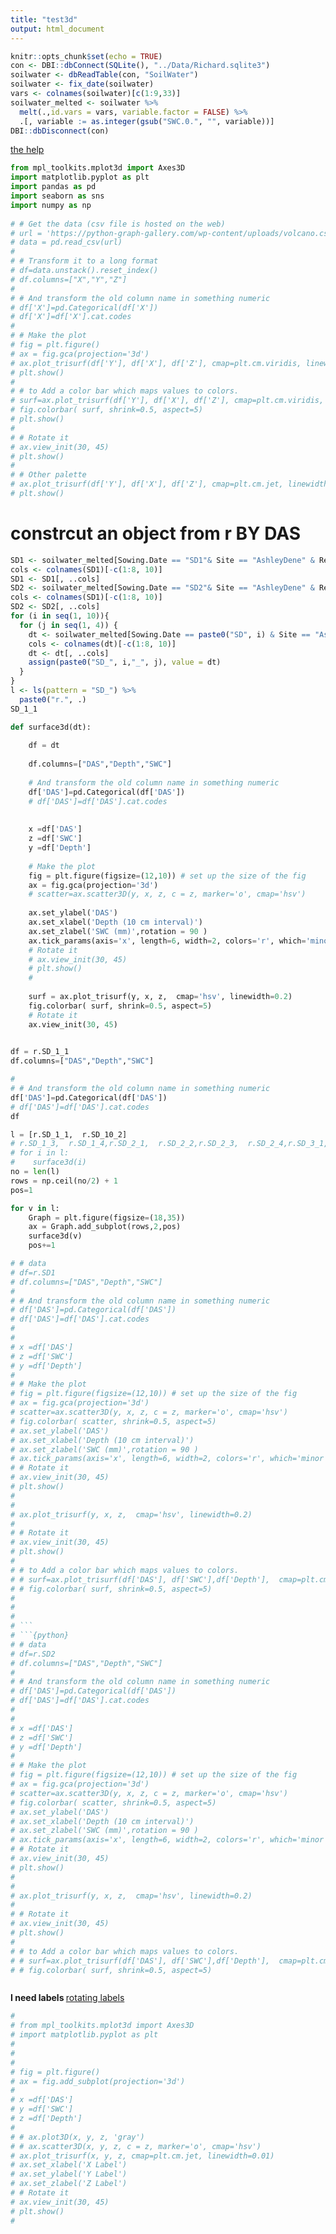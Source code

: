 ```yaml
---
title: "test3d"
output: html_document
---
```


```r
knitr::opts_chunk$set(echo = TRUE)
con <- DBI::dbConnect(SQLite(), "../Data/Richard.sqlite3")
soilwater <- dbReadTable(con, "SoilWater")
soilwater <- fix_date(soilwater)
vars <- colnames(soilwater)[c(1:9,33)]
soilwater_melted <- soilwater %>% 
  melt(.,id.vars = vars, variable.factor = FALSE) %>% 
  .[, variable := as.integer(gsub("SWC.0.", "", variable))]
DBI::dbDisconnect(con)
```


[the help](https://matplotlib.org/mpl_toolkits/mplot3d/tutorial.html#scatter-plots)
```python
from mpl_toolkits.mplot3d import Axes3D
import matplotlib.pyplot as plt
import pandas as pd
import seaborn as sns
import numpy as np
 
# # Get the data (csv file is hosted on the web)
# url = 'https://python-graph-gallery.com/wp-content/uploads/volcano.csv'
# data = pd.read_csv(url)
#  
# # Transform it to a long format
# df=data.unstack().reset_index()
# df.columns=["X","Y","Z"]
#  
# # And transform the old column name in something numeric
# df['X']=pd.Categorical(df['X'])
# df['X']=df['X'].cat.codes
#  
# # Make the plot
# fig = plt.figure()
# ax = fig.gca(projection='3d')
# ax.plot_trisurf(df['Y'], df['X'], df['Z'], cmap=plt.cm.viridis, linewidth=0.2)
# plt.show()
#  
# # to Add a color bar which maps values to colors.
# surf=ax.plot_trisurf(df['Y'], df['X'], df['Z'], cmap=plt.cm.viridis, linewidth=0.2)
# fig.colorbar( surf, shrink=0.5, aspect=5)
# plt.show()
#  
# # Rotate it
# ax.view_init(30, 45)
# plt.show()
#  
# # Other palette
# ax.plot_trisurf(df['Y'], df['X'], df['Z'], cmap=plt.cm.jet, linewidth=0.01)
# plt.show()

```

# constrcut an object from r BY DAS 

```r
SD1 <- soilwater_melted[Sowing.Date == "SD1"& Site == "AshleyDene" & Rep == 1] # FROM THE Data_EDA file
cols <- colnames(SD1)[-c(1:8, 10)]
SD1 <- SD1[, ..cols]
SD2 <- soilwater_melted[Sowing.Date == "SD2"& Site == "AshleyDene" & Rep == 1] # FROM THE Data_EDA file
cols <- colnames(SD1)[-c(1:8, 10)]
SD2 <- SD2[, ..cols]
for (i in seq(1, 10)){
  for (j in seq(1, 4)) {
    dt <- soilwater_melted[Sowing.Date == paste0("SD", i) & Site == "AshleyDene" & Rep == j]
    cols <- colnames(dt)[-c(1:8, 10)]
    dt <- dt[, ..cols]
    assign(paste0("SD_", i,"_", j), value = dt)
  }
}
l <- ls(pattern = "SD_") %>% 
  paste0("r.", .)
SD_1_1
```

```python
def surface3d(dt):
    
    df = dt
    
    df.columns=["DAS","Depth","SWC"]
     
    # And transform the old column name in something numeric
    df['DAS']=pd.Categorical(df['DAS'])
    # df['DAS']=df['DAS'].cat.codes
     
     
    x =df['DAS']
    z =df['SWC']
    y =df['Depth']
    
    # Make the plot
    fig = plt.figure(figsize=(12,10)) # set up the size of the fig
    ax = fig.gca(projection='3d')
    # scatter=ax.scatter3D(y, x, z, c = z, marker='o', cmap='hsv')
    
    ax.set_ylabel('DAS')
    ax.set_xlabel('Depth (10 cm interval)')
    ax.set_zlabel('SWC (mm)',rotation = 90 )
    ax.tick_params(axis='x', length=6, width=2, colors='r', which='minor')
    # Rotate it
    # ax.view_init(30, 45)
    # plt.show()
    #  
     
    surf = ax.plot_trisurf(y, x, z,  cmap='hsv', linewidth=0.2)
    fig.colorbar( surf, shrink=0.5, aspect=5)
    # Rotate it
    ax.view_init(30, 45)

  
df = r.SD_1_1
df.columns=["DAS","Depth","SWC"]

#  
# # And transform the old column name in something numeric
df['DAS']=pd.Categorical(df['DAS'])
# df['DAS']=df['DAS'].cat.codes
df
```

```python
l = [r.SD_1_1,  r.SD_10_2]
# r.SD_1_3,  r.SD_1_4,r.SD_2_1,  r.SD_2_2,r.SD_2_3,  r.SD_2_4,r.SD_3_1,  r.SD_3_2,r.SD_3_3,  r.SD_3_4,r.SD_4_1,  r.SD_4_2,r.SD_4_3,  r.SD_4_4,r.SD_5_1,  r.SD_5_2,r.SD_5_3,  r.SD_5_4,r.SD_6_1,  r.SD_6_2,r.SD_6_3,  r.SD_6_4,r.SD_7_1,  r.SD_7_2,r.SD_7_3,  r.SD_7_4,r.SD_8_1,  r.SD_8_2,r.SD_8_3,  r.SD_8_4,r.SD_9_1,  r.SD_9_2,r.SD_9_3,  r.SD_9_4,r.SD_10_1, r.SD_10_2,r.SD_10_3, r.SD_10_4]
# for i in l:
#    surface3d(i)
no = len(l)
rows = np.ceil(no/2) + 1
pos=1

for v in l:
    Graph = plt.figure(figsize=(18,35))
    ax = Graph.add_subplot(rows,2,pos)
    surface3d(v)
    pos+=1
```

```python
# # data
# df=r.SD1
# df.columns=["DAS","Depth","SWC"]
#  
# # And transform the old column name in something numeric
# df['DAS']=pd.Categorical(df['DAS'])
# df['DAS']=df['DAS'].cat.codes
#  
#  
# x =df['DAS']
# z =df['SWC']
# y =df['Depth']
# 
# # Make the plot
# fig = plt.figure(figsize=(12,10)) # set up the size of the fig
# ax = fig.gca(projection='3d')
# scatter=ax.scatter3D(y, x, z, c = z, marker='o', cmap='hsv')
# fig.colorbar( scatter, shrink=0.5, aspect=5)
# ax.set_ylabel('DAS')
# ax.set_xlabel('Depth (10 cm interval)')
# ax.set_zlabel('SWC (mm)',rotation = 90 )
# ax.tick_params(axis='x', length=6, width=2, colors='r', which='minor')
# # Rotate it
# ax.view_init(30, 45)
# plt.show()
#  
#  
# ax.plot_trisurf(y, x, z,  cmap='hsv', linewidth=0.2)
# 
# # Rotate it
# ax.view_init(30, 45)
# plt.show()
#  
# # to Add a color bar which maps values to colors.
# # surf=ax.plot_trisurf(df['DAS'], df['SWC'],df['Depth'],  cmap=plt.cm.viridis, linewidth=0.2)
# # fig.colorbar( surf, shrink=0.5, aspect=5)
# 
# 
# 
# ```
# ```{python}
# # data
# df=r.SD2
# df.columns=["DAS","Depth","SWC"]
#  
# # And transform the old column name in something numeric
# df['DAS']=pd.Categorical(df['DAS'])
# df['DAS']=df['DAS'].cat.codes
#  
#  
# x =df['DAS']
# z =df['SWC']
# y =df['Depth']
# 
# # Make the plot
# fig = plt.figure(figsize=(12,10)) # set up the size of the fig
# ax = fig.gca(projection='3d')
# scatter=ax.scatter3D(y, x, z, c = z, marker='o', cmap='hsv')
# fig.colorbar( scatter, shrink=0.5, aspect=5)
# ax.set_ylabel('DAS')
# ax.set_xlabel('Depth (10 cm interval)')
# ax.set_zlabel('SWC (mm)',rotation = 90 )
# ax.tick_params(axis='x', length=6, width=2, colors='r', which='minor')
# # Rotate it
# ax.view_init(30, 45)
# plt.show()
#  
#  
# ax.plot_trisurf(y, x, z,  cmap='hsv', linewidth=0.2)
# 
# # Rotate it
# ax.view_init(30, 45)
# plt.show()
#  
# # to Add a color bar which maps values to colors.
# # surf=ax.plot_trisurf(df['DAS'], df['SWC'],df['Depth'],  cmap=plt.cm.viridis, linewidth=0.2)
# # fig.colorbar( surf, shrink=0.5, aspect=5)



```
**I need labels **
[rotating labels](https://stackoverflow.com/questions/21918380/rotating-axes-label-text-in-3d-matplotlib)

```python
# 
# from mpl_toolkits.mplot3d import Axes3D
# import matplotlib.pyplot as plt
# 
# 
# 
# fig = plt.figure()
# ax = fig.add_subplot(projection='3d')
# 
# x =df['DAS']
# y =df['SWC']
# z =df['Depth']
# 
# # ax.plot3D(x, y, z, 'gray')
# # ax.scatter3D(x, y, z, c = z, marker='o', cmap='hsv')
# ax.plot_trisurf(x, y, z, cmap=plt.cm.jet, linewidth=0.01)
# ax.set_xlabel('X Label')
# ax.set_ylabel('Y Label')
# ax.set_zlabel('Z Label')
# # Rotate it
# ax.view_init(30, 45)
# plt.show()
# 

```

